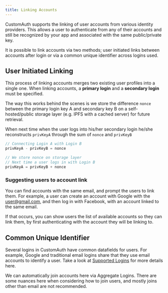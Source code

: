 ```yaml
---
title: Linking Accounts
---
```


CustomAuth supports the linking of user accounts from various identity providers. This allows a user to authenticate from any of their accounts and
still be recognized by your app and associated with the same public/private key.

It is possible to link accounts via two methods; user initiated links between accounts after login or via a common unique identifier across logins
used.

## User Initiated Linking

This process of linking accounts merges two existing user profiles into a single one. When linking accounts, a **primary login** and a **secondary
login** must be specified.

The way this works behind the scenes is we store the difference `nonce` between the primary login key A and secondary key B on a self-hosted/public
storage layer \(e.g. IPFS with a cached server\) for future retrieval.

When next time when the user logs into his/her secondary login he/she reconstructs `privKeyA` through the sum of `nonce` and `privKeyB`

```typescript
// Connecting Login A with Login B
privKeyA - privKeyB = nonce

// We store nonce on storage layer
// Next time a user logs in with Login B
privKeyA = privKeyB + nonce

```

### Suggesting users to account link

You can find accounts with the same email, and prompt the users to link them. For example, a user can create an account with Google with the
user@gmail.com, and then log in with Facebook, with an account linked to the same email.

If that occurs, you can show users the list of available accounts so they can link them, by first authenticating with the account they will be linking
to.

## Common Unique Identifier

Several logins in CustomAuth have common datafields for users. For example, Google and traditional email logins share that they use email accounts to
identify a user. Take a look at [Supported Logins](verifiers#supported-logins) for more details here.

We can automatically join accounts here via Aggregate Logins. There are some nuances here when considering how to join users, and mostly joins other
than email are not recommended.
